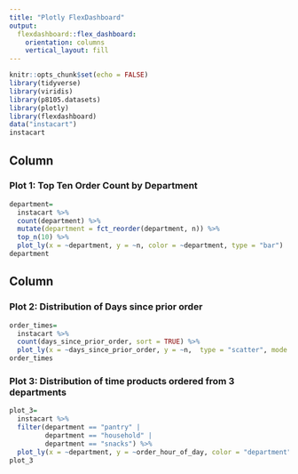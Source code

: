 ```yaml
---
title: "Plotly FlexDashboard"
output: 
  flexdashboard::flex_dashboard:
    orientation: columns
    vertical_layout: fill
---
```


```r
knitr::opts_chunk$set(echo = FALSE)
library(tidyverse)
library(viridis)
library(p8105.datasets)
library(plotly)
library(flexdashboard)
data("instacart")
instacart
```

Column {data-width=650}
-----------------------------------------------------------------------

### Plot 1: Top Ten Order Count by Department

```r
department=
  instacart %>% 
  count(department) %>% 
  mutate(department = fct_reorder(department, n)) %>%  
  top_n(10) %>% 
  plot_ly(x = ~department, y = ~n, color = ~department, type = "bar")
department
```

Column {data-width=350}
-----------------------------------------------------------------------

### Plot 2: Distribution of Days since prior order

```r
order_times=
  instacart %>% 
  count(days_since_prior_order, sort = TRUE) %>% 
  plot_ly(x = ~days_since_prior_order, y = ~n,  type = "scatter", mode = "markers", color = "pink", alpha = 0.5)
order_times
```

### Plot 3: Distribution of time products ordered from 3 departments

```r
plot_3=
  instacart %>% 
  filter(department == "pantry" | 
         department == "household" |
         department == "snacks") %>%
  plot_ly(x = ~department, y = ~order_hour_of_day, color = "department", type = "violin", colors = "purple")
plot_3
```

